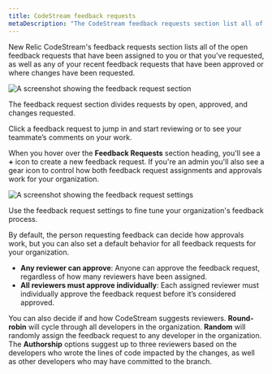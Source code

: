 ```yaml
---
title: CodeStream feedback requests
metaDescription: "The CodeStream feedback requests section list all of your open feedback requests."
---
```


New Relic CodeStream's feedback requests section lists all of the open feedback requests that have been assigned to you or that you've requested, as well as any of your recent feedback requests that have been approved or where changes have been requested. 

![A screenshot showing the feedback request section](/images/FRSection1.png "feedback-request-section")
<figcaption>The feedback request section divides requests by open, approved, and changes requested.</figcaption>

Click a feedback request to jump in and start reviewing or to see your teammate’s comments on your work.

When you hover over the **Feedback Requests** section heading, you'll see a **+** icon to create a new feedback request. If you're an admin you'll also see a gear icon to control how both feedback request assignments and approvals work for your organization. 

![A screenshot showing the feedback request settings](/images/FRTeamSettings.png "feedback-request-settings")
<figcaption>Use the feedback request settings to fine tune your organization's feedback process.</figcaption>

By default, the person requesting feedback can decide how approvals work, but you can also set a default behavior for all feedback requests for your organization.

* **Any reviewer can approve**: Anyone can approve the feedback request, regardless of how many reviewers have been assigned.
* **All reviewers must approve individually**: Each assigned reviewer must individually approve the feedback request before it’s considered approved.

You can also decide if and how CodeStream suggests reviewers. **Round-robin** will cycle through all developers in the organization. **Random** will randomly assign the feedback request to any developer in the organization. The **Authorship** options suggest up to three reviewers based on the developers who wrote the lines of code impacted by the changes, as well as other developers who may have committed to the branch.